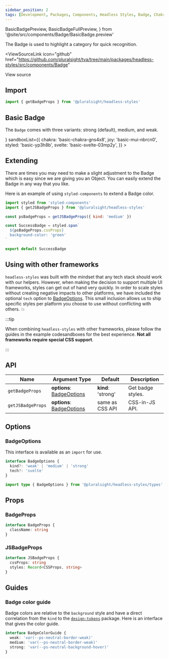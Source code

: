 ```yaml
---
sidebar_position: 2
tags: [Development, Packages, Components, Headless Styles, Badge, Chakra]
---
```


<!-- TODO: As of 2.0.0-beta.17 live-codeblock do not support imports. -->
<!-- Keep an eye out so we can kill the components we are importing in. -->
<!-- https://docusaurus.io/docs/markdown-features/code-blocks#imports -->

  BasicBadgePreview,
  BasicBadgeFullPreview,
} from '@site/src/components/Badge/BasicBadge.preview'

<ReleaseNote />

The Badge is used to highlight a category for quick recognition.

<ViewSourceLink
  icon="github"
  href="https://github.com/pluralsight/tva/tree/main/packages/headless-styles/src/components/Badge"
>
  View source
</ViewSourceLink>

## Import

```javascript
import { getBadgeProps } from '@pluralsight/headless-styles'
```

## Basic Badge

The `Badge` comes with three variants: strong (default), medium, and weak.

<BasicBadge />
<LiveExampleTabs
  fullCode={<BasicBadgeFullPreview />}
  sandboxList={{
    chakra: 'basic-chakra-gns4x8',
    joy: 'basic-mui-nbrcn0',
    styled: 'basic-yp3h8b',
    svelte: 'basic-svelte-03mp2y',
  }}
>
  <BasicBadgePreview />
</LiveExampleTabs>

## Extending

There are times you may need to make a slight adjustment to the Badge which is easy since we are giving you an Object. You can easily extend the Badge in any way that you like.

Here is an example of using `styled-components` to extend a Badge color.

```jsx title=page/Login/components/SubmitButton.jsx
import styled from 'styled-components'
import { getJSBadgeProps } from '@pluralsight/headless-styles'

const psBadgeProps = getJSBadgeProps({ kind: 'medium' })

const SuccessBadge = styled.span`
  ${psBadgeProps.cssProps}
  background-color: 'green'
`

export default SuccessBadge
```

## Using with other frameworks

`headless-styles` was built with the mindset that any tech stack should work with our helpers. However, when making the decision to support multiple UI frameworks, styles can get out of hand very quickly. In order to scale styles without creating negative impacts to other platforms, we have included the optional `tech` option to [BadgeOptions](#badgeoptions). This small inclusion allows us to ship specific styles per platform you choose to use without conflicting with others. :boom:

:::tip

When combining `headless-styles` with other frameworks, please follow the guides in the example codesandboxes for the best experience. **Not all frameworks require special CSS support**.

:::

## API

| Name              | Argument Type                              | Default            | Description       |
| ----------------- | ------------------------------------------ | ------------------ | ----------------- |
| `getBadgeProps`   | **options**: [BadgeOptions](#badgeoptions) | **kind**: 'strong' | Get badge styles. |
| `getJSBadgeProps` | **options**: [BadgeOptions](#badgeoptions) | same as CSS API    | CSS-in-JS API.    |

## Options

### BadgeOptions

This interface is available as an `import` for use.

```typescript
interface BadgeOptions {
  kind?: 'weak' | 'medium' | 'strong'
  tech?: 'svelte'
}
```

```typescript title="Import example"
import type { BadgeOptions } from '@pluralsight/headless-styles/types'
```

## Props

### BadgeProps

```typescript
interface BadgeProps {
  className: string
}
```

### JSBadgeProps

```typescript
interface JSBadgeProps {
  cssProps: string
  styles: Record<CSSProps, string>
}
```

## Guides

### Badge color guide

Badge colors are relative to the `background` style and have a direct correlation from the `kind` to the [`design-tokens`](../tokens/intro.md) package. Here is an interface that gives the color guide.

```typescript title="Example interface - does not exist in types"
interface BadgeColorGuide {
  weak: 'var(--ps-neutral-border-weak)'
  medium: 'var(--ps-neutral-border-weak)'
  strong: 'var(--ps-neutral-background-hover)'
}
```
